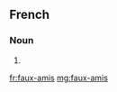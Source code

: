 ==French==

===Noun===
{{head|fr|noun plural form|g=m}}

# {{plural of|faux-ami|lang=fr}}

[[fr:faux-amis]]
[[mg:faux-amis]]